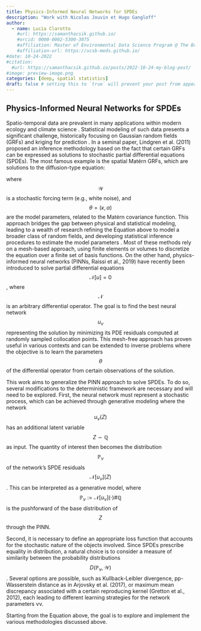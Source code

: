 ```yaml
---
title: Physics-Informed Neural Networks for SPDEs
description: "Work with Nicolas Jouvin et Hugo Gangloff"
author:
  - name: Lucia Clarotto
    #url: https://samanthacsik.github.io/
    #orcid: 0000-0002-5300-3075
    #affiliation: Master of Environmental Data Science Program @ The Bren School (UCSB) & The National Center for Ecological Analysis & Synthesis
    #affiliation-url: https://ucsb-meds.github.io/ 
#date: 10-24-2022
#citation: 
  #url: https://samanthacsik.github.io/posts/2022-10-24-my-blog-post/ 
#image: preview-image.png
categories: [deep, spatial statistics] 
draft: false # setting this to `true` will prevent your post from appearing on your listing page until you're ready!
---
```


## Physics-Informed Neural Networks for SPDEs

Spatio-temporal data are prevalent in many applications within modern ecology and climate science . Statistical modeling of such data presents a significant challenge, historically focusing on Gaussian random fields (GRFs) and kriging for prediction . In a seminal paper, Lindgren et al. (2011) proposed an inference methodology based on the fact that certain GRFs can be expressed as solutions to stochastic partial differential equations (SPDEs). The most famous example is the spatial Matérn GRFs, which are solutions to the diffusion-type equation:

\begin{equation}
(\kappa^2-\Delta)^{\alpha/2} u = \mathcal{W},
\end{equation}

where $$\mathcal{W}$$ is a stochastic forcing term (e.g., white noise), and $$\theta = (\kappa, \alpha)$$ are the model parameters, related to the Matérn covariance function. This approach bridges the gap between physical and statistical modeling, leading to a wealth of research refining the Equation above to model a broader class of random fields, and developing statistical inference procedures to estimate the model parameters . Most of these methods rely on a mesh-based approach, using finite elements or volumes to discretize the equation over a finite set of basis functions. On the other hand, physics-informed neural networks (PINNs, Raissi et al., 2019) have recently been introduced to solve partial differential equations $$\mathcal{N}[u] = 0$$, where $$\mathcal{N}$$ is an arbitrary differential operator. The goal is to find the best neural network $$u_\nu$$ representing the solution by minimizing its PDE residuals computed at randomly sampled collocation points. This mesh-free approach has proven useful in various contexts and can be extended to inverse problems where the objective is to learn the parameters $$\theta$$ of the differential operator from certain observations of the solution.

This work aims to generalize the PINN approach to solve SPDEs. To do so, several modifications to the deterministic framework are necessary and will need to be explored. First, the neural network must represent a stochastic process, which can be achieved through generative modeling where the network $$u_\nu(Z)$$ has an additional latent variable $$Z\sim \mathbb{Q}$$ as input. The quantity of interest then becomes the distribution $$\mathbb{P}_\nu$$ of the network’s SPDE residuals $$\mathcal{N}[u_\nu](Z)$$. This can be interpreted as a generative model, where $$\mathbb{P}_\nu := \mathcal{N}[u_\nu](\cdot) \# \mathbb{Q}$$ is the pushforward of the base distribution of $$Z$$ through the PINN.

Second, it is necessary to define an appropriate loss function that accounts for the stochastic nature of the objects involved. Since SPDEs prescribe equality in distribution, a natural choice is to consider a measure of similarity between the probability distributions $$D(\mathbb{P}_\nu, \mathcal{W})$$. Several options are possible, such as Kullback-Leibler divergence, pp-Wasserstein distance as in Arjovsky et al. (2017), or maximum mean discrepancy associated with a certain reproducing kernel (Gretton et al., 2012), each leading to different learning strategies for the network parameters νν.

Starting from the Equation above, the goal is to explore and implement the various methodologies discussed above.

